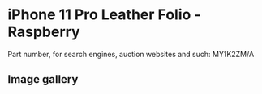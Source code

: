 
# iPhone 11 Pro Leather Folio - Raspberry

Part number, for search engines, auction websites and such: MY1K2ZM/A

## Image gallery

<div style={{ width: '100%', maxWidth: '768px' }}>
<GalleryComponent
    images={[
      {
        original: "/everysource/MY1K2.webp",
        thumbnail: "/everypreview/MY1K2.webp",
      },
      {
        original: "/everysource/MY1K2_AV1.webp",
        thumbnail: "/everypreview/MY1K2_AV1.webp",
      },
      {
        original: "/everysource/MY1K2_AV2.webp",
        thumbnail: "/everypreview/MY1K2_AV2.webp",
      },
      {
        original: "/everysource/MY1K2_AV3.webp",
        thumbnail: "/everypreview/MY1K2_AV3.webp",
      },
      {
        original: "/everysource/MY1K2_AV4.webp",
        thumbnail: "/everypreview/MY1K2_AV4.webp",
      },
      {
        original: "/everysource/MY1K2_AV5.webp",
        thumbnail: "/everypreview/MY1K2_AV5.webp",
      }
    ]}
  />
</div>